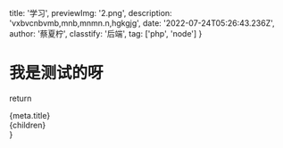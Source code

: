   title: '学习',
  previewImg: '2.png',
  description: 'vxbvcnbvmb,mnb,mnmn.n,hgkgjg',
  date: '2022-07-24T05:26:43.236Z',
  author: '蔡夏柠',
  classtify: '后端',
  tag: ['php', 'node']
}

# 我是测试的呀


return <div>

<div>{meta.title}</div>
{children}
</div>
}
